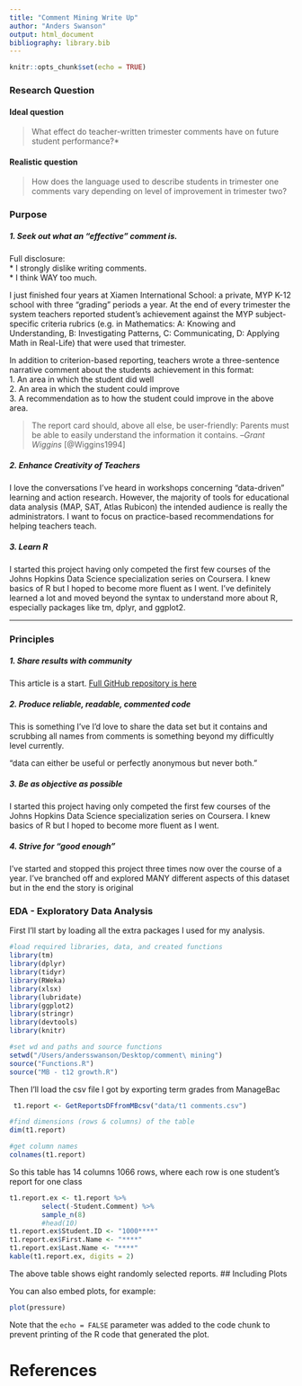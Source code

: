 ```yaml
---
title: "Comment Mining Write Up"
author: "Anders Swanson"
output: html_document
bibliography: library.bib
---
```


```r
knitr::opts_chunk$set(echo = TRUE)
```
### **Research Question**  

#### Ideal question
> What effect do teacher-written trimester comments have on future student performance?*

#### Realistic question
> How does the language used to describe students in trimester one comments vary depending on level of improvement in trimester two?

### **Purpose**  

##### 1. Seek out what an "effective" comment is.  
Full disclosure:  
* I strongly dislike writing comments.  
* I think WAY too much.  

I just finished four years at Xiamen International School: a private, MYP K-12 school with three "grading" periods a year. At the end of every trimester the system teachers reported student's achievement against the MYP subject-specific criteria rubrics (e.g. in Mathematics: A: Knowing and Understanding, B: Investigating Patterns, C: Communicating, D: Applying Math in Real-Life) that were used that trimester.

In addition to criterion-based reporting, teachers wrote a three-sentence narrative comment about the students achievement in this format:  
1. An area in which the student did well  
2. An area in which the student could improve  
3. A recommendation as to how the student could improve in the above area.  


 > The report card should, above all else, be user-friendly: Parents must be able to easily understand the information it contains. --*Grant Wiggins* [@Wiggins1994]

##### 2. Enhance Creativity of Teachers  
I love the conversations I've heard in workshops concerning "data-driven" learning and action research. However, the majority of tools for educational data analysis (MAP, SAT, Atlas Rubicon) the intended audience is really the administrators. I want to focus on practice-based recommendations for helping teachers teach.

##### 3. Learn R
I started this project having only competed the first few courses of the Johns Hopkins Data Science specialization series on Coursera. I knew basics of R but I hoped to become more fluent as I went. I've definitely learned a lot and moved beyond the syntax to understand more about R, especially packages like tm, dplyr, and ggplot2.


***
### **Principles**  
##### 1. Share results with community  

This article is a start. [Full GitHub repository is here](https://github.com/swanderz/xis_mining)

##### 2. Produce reliable, readable, commented code  

This is something I've I'd love to share the data set but it contains and scrubbing all names from comments is something beyond my difficultly level currently. 

"data can either be useful or perfectly anonymous but never both."

##### 3. Be as objective as possible  
I started this project having only competed the first few courses of the Johns Hopkins Data Science specialization series on Coursera. I knew basics of R but I hoped to become more fluent as I went.  

##### 4. Strive for "good enough"  
I've started and stopped this project three times now over the course of a year. I've branched off and explored MANY different aspects of this dataset but in the end the story is original


### EDA - Exploratory Data Analysis  

First I'll start by loading all the extra packages I used for my analysis.

```r
#load required libraries, data, and created functions
library(tm)
library(dplyr)
library(tidyr)
library(RWeka)
library(xlsx)
library(lubridate)
library(ggplot2)
library(stringr)
library(devtools)
library(knitr)

#set wd and paths and source functions
setwd("/Users/andersswanson/Desktop/comment\ mining")
source("Functions.R")
source("MB - t12 growth.R")
```

Then I'll load the csv file I got by exporting term grades from ManageBac
```r
 t1.report <- GetReportsDFfromMBcsv("data/t1 comments.csv")

#find dimensions (rows & columns) of the table
dim(t1.report)

#get column names
colnames(t1.report)
```

So this table has 14 columns 1066 rows, where each row is one student's report for one class

```r


t1.report.ex <- t1.report %>%
        select(-Student.Comment) %>%
        sample_n(8)
        #head(10)
t1.report.ex$Student.ID <- "1000****"
t1.report.ex$First.Name <- "****"
t1.report.ex$Last.Name <- "****"
kable(t1.report.ex, digits = 2)


```

The above table shows eight randomly selected reports. 
## Including Plots

You can also embed plots, for example:

```r
plot(pressure)
```

Note that the `echo = FALSE` parameter was added to the code chunk to prevent printing of the R code that generated the plot.

# References  
